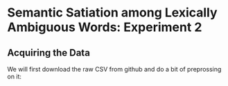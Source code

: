 Semantic Satiation among Lexically Ambiguous Words: Experiment 2
================================================================

Acquiring the Data
------------------

We will first download the raw CSV from github and do a bit of preprossing on it: